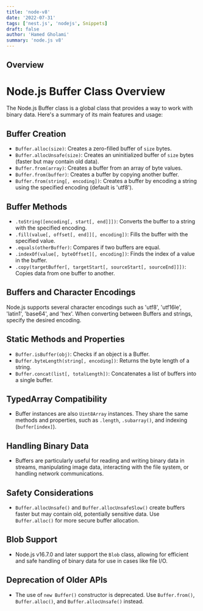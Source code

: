 ```yaml
---
title: 'node-v8'
date: '2022-07-31'
tags: ['nest.js', 'nodejs', Snippets]
draft: false
author: 'Hamed Gholami'
summary: 'node.js v8'
---
```


## Overview

<TOCInline toc={props.toc} exclude="Overview" toHeading={4} />

# Node.js Buffer Class Overview

The Node.js Buffer class is a global class that provides a way to work with binary data. Here's a summary of its main features and usage:

## Buffer Creation

- `Buffer.alloc(size)`: Creates a zero-filled buffer of `size` bytes.
- `Buffer.allocUnsafe(size)`: Creates an uninitialized buffer of `size` bytes (faster but may contain old data).
- `Buffer.from(array)`: Creates a buffer from an array of byte values.
- `Buffer.from(buffer)`: Creates a buffer by copying another buffer.
- `Buffer.from(string[, encoding])`: Creates a buffer by encoding a string using the specified encoding (default is 'utf8').

## Buffer Methods

- `.toString([encoding[, start[, end]]])`: Converts the buffer to a string with the specified encoding.
- `.fill(value[, offset[, end]][, encoding])`: Fills the buffer with the specified value.
- `.equals(otherBuffer)`: Compares if two buffers are equal.
- `.indexOf(value[, byteOffset][, encoding])`: Finds the index of a value in the buffer.
- `.copy(targetBuffer[, targetStart[, sourceStart[, sourceEnd]]])`: Copies data from one buffer to another.

## Buffers and Character Encodings

Node.js supports several character encodings such as 'utf8', 'utf16le', 'latin1', 'base64', and 'hex'. When converting between Buffers and strings, specify the desired encoding.

## Static Methods and Properties

- `Buffer.isBuffer(obj)`: Checks if an object is a Buffer.
- `Buffer.byteLength(string[, encoding])`: Returns the byte length of a string.
- `Buffer.concat(list[, totalLength])`: Concatenates a list of buffers into a single buffer.

## TypedArray Compatibility

- Buffer instances are also `Uint8Array` instances. They share the same methods and properties, such as `.length`, `.subarray()`, and indexing (`buffer[index]`).

## Handling Binary Data

- Buffers are particularly useful for reading and writing binary data in streams, manipulating image data, interacting with the file system, or handling network communications.

## Safety Considerations

- `Buffer.allocUnsafe()` and `Buffer.allocUnsafeSlow()` create buffers faster but may contain old, potentially sensitive data. Use `Buffer.alloc()` for more secure buffer allocation.

## Blob Support

- Node.js v16.7.0 and later support the `Blob` class, allowing for efficient and safe handling of binary data for use in cases like file I/O.

## Deprecation of Older APIs

- The use of `new Buffer()` constructor is deprecated. Use `Buffer.from()`, `Buffer.alloc()`, and `Buffer.allocUnsafe()` instead.
